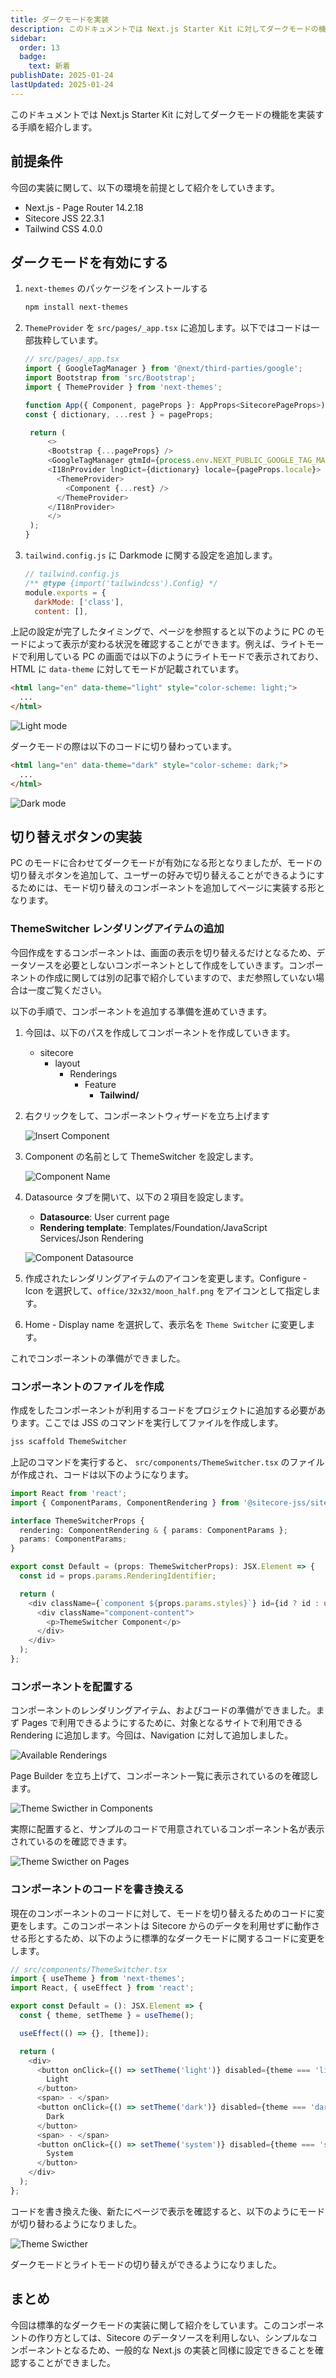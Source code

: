```yaml
---
title: ダークモードを実装
description: このドキュメントでは Next.js Starter Kit に対してダークモードの機能を実装する手順を紹介します。
sidebar:
  order: 13
  badge:
    text: 新着
publishDate: 2025-01-24
lastUpdated: 2025-01-24
---
```



このドキュメントでは Next.js Starter Kit に対してダークモードの機能を実装する手順を紹介します。

## 前提条件

今回の実装に関して、以下の環境を前提として紹介をしていきます。

- Next.js - Page Router 14.2.18
- Sitecore JSS 22.3.1
- Tailwind CSS 4.0.0

## ダークモードを有効にする

<Steps>

1. `next-themes` のパッケージをインストールする

   ```bash
   npm install next-themes
   ```

2. `ThemeProvider` を `src/pages/_app.tsx` に追加します。以下ではコードは一部抜粋しています。

   ```ts {4,14,16}
   // src/pages/_app.tsx
   import { GoogleTagManager } from '@next/third-parties/google';
   import Bootstrap from 'src/Bootstrap';
   import { ThemeProvider } from 'next-themes';

   function App({ Component, pageProps }: AppProps<SitecorePageProps>): JSX.Element {
   const { dictionary, ...rest } = pageProps;

    return (
        <>
        <Bootstrap {...pageProps} />
        <GoogleTagManager gtmId={process.env.NEXT_PUBLIC_GOOGLE_TAG_MANAGER || ''} />
        <I18nProvider lngDict={dictionary} locale={pageProps.locale}>
          <ThemeProvider>
            <Component {...rest} />
          </ThemeProvider>
        </I18nProvider>
        </>
    );
   }
   ```

3. `tailwind.config.js` に Darkmode に関する設定を追加します。

   ```js {4}
   // tailwind.config.js
   /** @type {import('tailwindcss').Config} */
   module.exports = {
     darkMode: ['class'],
     content: [],
   ```

</Steps>

上記の設定が完了したタイミングで、ページを参照すると以下のように PC のモードによって表示が変わる状況を確認することができます。例えば、ライトモードで利用している PC の画面では以下のようにライトモードで表示されており、HTML に `data-theme` に対してモードが記載されています。

```html
<html lang="en" data-theme="light" style="color-scheme: light;">
  ...
</html>
```

![Light mode](../../../assets/xmcdeveloper/darkmode01.png)

ダークモードの際は以下のコードに切り替わっています。

```html
<html lang="en" data-theme="dark" style="color-scheme: dark;">
  ...
</html>
```

![Dark mode](../../../assets/xmcdeveloper/darkmode02.png)

## 切り替えボタンの実装

PC のモードに合わせてダークモードが有効になる形となりましたが、モードの切り替えボタンを追加して、ユーザーの好みで切り替えることができるようにするためには、モード切り替えのコンポーネントを追加してページに実装する形となります。

### ThemeSwitcher レンダリングアイテムの追加

今回作成をするコンポーネントは、画面の表示を切り替えるだけとなるため、データソースを必要としないコンポーネントとして作成をしていきます。コンポーネントの作成に関しては別の記事で紹介していますので、まだ参照していない場合は一度ご覧ください。

<LinkCard
  title="カスタムコンポーネントの作成"
  href="/xmcdeveloper/cretea-component/"
  target="_blank"
  description="Sitecore が提供する Next.js Starter Kit に対して、提供されているコンポーネント以外のカスタムコンポーネントを追加するための手順を紹介します。"
/>

以下の手順で、コンポーネントを追加する準備を進めていきます。

<Steps>

1. 今回は、以下のパスを作成してコンポーネントを作成していきます。

   <FileTree>

   - sitecore
     - layout
       - Renderings
         - Feature
           - **Tailwind/**

    </FileTree>

2. 右クリックをして、コンポーネントウィザードを立ち上げます

   ![Insert Component](../../../assets/xmcdeveloper/darkmode03.png)

3. Component の名前として ThemeSwitcher を設定します。

   ![Component Name](../../../assets/xmcdeveloper/darkmode04.png)

4. Datasource タブを開いて、以下の２項目を設定します。

   - **Datasource**: User current page
   - **Rendering template**: Templates/Foundation/JavaScript Services/Json Rendering

   ![Component Datasource](../../../assets/xmcdeveloper/darkmode05.png)

5. 作成されたレンダリングアイテムのアイコンを変更します。Configure - Icon を選択して、`office/32x32/moon_half.png` をアイコンとして指定します。

6. Home - Display name を選択して、表示名を `Theme Switcher` に変更します。

</Steps>

これでコンポーネントの準備ができました。

### コンポーネントのファイルを作成

作成をしたコンポーネントが利用するコードをプロジェクトに追加する必要があります。ここでは JSS のコマンドを実行してファイルを作成します。

```bash
jss scaffold ThemeSwitcher
```

上記のコマンドを実行すると、 `src/components/ThemeSwitcher.tsx` のファイルが作成され、コードは以下のようになります。

```ts
import React from 'react';
import { ComponentParams, ComponentRendering } from '@sitecore-jss/sitecore-jss-nextjs';

interface ThemeSwitcherProps {
  rendering: ComponentRendering & { params: ComponentParams };
  params: ComponentParams;
}

export const Default = (props: ThemeSwitcherProps): JSX.Element => {
  const id = props.params.RenderingIdentifier;

  return (
    <div className={`component ${props.params.styles}`} id={id ? id : undefined}>
      <div className="component-content">
        <p>ThemeSwitcher Component</p>
      </div>
    </div>
  );
};
```

### コンポーネントを配置する

コンポーネントのレンダリングアイテム、およびコードの準備ができました。まず Pages で利用できるようにするために、対象となるサイトで利用できる Rendering に追加します。今回は、Navigation に対して追加しました。

![Available Renderings](../../../assets/xmcdeveloper/darkmode06.png)

Page Builder を立ち上げて、コンポーネント一覧に表示されているのを確認します。

![Theme Swicther in Components](../../../assets/xmcdeveloper/darkmode07.png)

実際に配置すると、サンプルのコードで用意されているコンポーネント名が表示されているのを確認できます。

![Theme Swicther on Pages](../../../assets/xmcdeveloper/darkmode08.png)

### コンポーネントのコードを書き換える

現在のコンポーネントのコードに対して、モードを切り替えるためのコードに変更をします。このコンポーネントは Sitecore からのデータを利用せずに動作させる形とするため、以下のように標準的なダークモードに関するコードに変更をします。

```ts
// src/components/ThemeSwitcher.tsx
import { useTheme } from 'next-themes';
import React, { useEffect } from 'react';

export const Default = (): JSX.Element => {
  const { theme, setTheme } = useTheme();

  useEffect(() => {}, [theme]);

  return (
    <div>
      <button onClick={() => setTheme('light')} disabled={theme === 'light'}>
        Light
      </button>
      <span> - </span>
      <button onClick={() => setTheme('dark')} disabled={theme === 'dark'}>
        Dark
      </button>
      <span> - </span>
      <button onClick={() => setTheme('system')} disabled={theme === 'system'}>
        System
      </button>
    </div>
  );
};
```

コードを書き換えた後、新たにページで表示を確認すると、以下のようにモードが切り替わるようになりました。

![Theme Swicther](/xmcdeveloper/darkmode09.gif)

ダークモードとライトモードの切り替えができるようになりました。

## まとめ

今回は標準的なダークモードの実装に関して紹介をしています。このコンポーネントの作り方としては、Sitecore のデータソースを利用しない、シンプルなコンポーネントとなるため、一般的な Next.js の実装と同様に設定できることを確認することができました。

